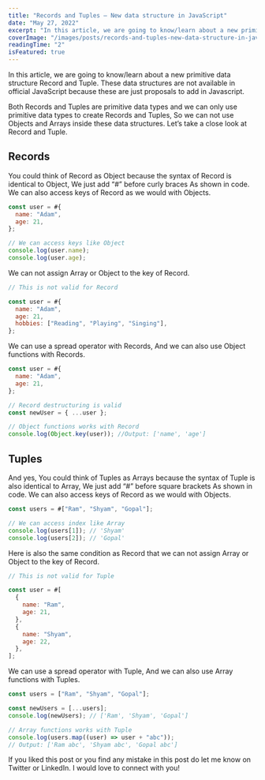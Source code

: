 ```yaml
---
title: "Records and Tuples – New data structure in JavaScript"
date: "May 27, 2022"
excerpt: "In this article, we are going to know/learn about a new primitive data structure Record and Tuple."
coverImage: "/images/posts/records-and-tuples-new-data-structure-in-javascript.webp"
readingTime: "2"
isFeatured: true
---
```


In this article, we are going to know/learn about a new primitive data structure Record and Tuple. These data structures are not available in official JavaScript because these are just proposals to add in Javascript.

Both Records and Tuples are primitive data types and we can only use primitive data types to create Records and Tuples, So we can not use Objects and Arrays inside these data structures. Let’s take a close look at Record and Tuple.

## Records

You could think of Record as Object because the syntax of Record is identical to Object, We just add “#” before curly braces As shown in code. We can also access keys of Record as we would with Objects.

```javascript
const user = #{
  name: "Adam",
  age: 21,
};

// We can access keys like Object
console.log(user.name);
console.log(user.age);
```

We can not assign Array or Object to the key of Record.

```javascript
// This is not valid for Record

const user = #{
  name: "Adam",
  age: 21,
  hobbies: ["Reading", "Playing", "Singing"],
};
```

We can use a spread operator with Records, And we can also use Object functions with Records.

```javascript
const user = #{
  name: "Adam",
  age: 21,
};

// Record destructuring is valid
const newUser = { ...user };

// Object functions works with Record
console.log(Object.key(user)); //Output: ['name', 'age']
```

## Tuples

And yes, You could think of Tuples as Arrays because the syntax of Tuple is also identical to Array, We just add “#” before square brackets As shown in code. We can also access keys of Record as we would with Objects.

```javascript
const users = #["Ram", "Shyam", "Gopal"];

// We can access index like Array
console.log(users[1]); // 'Shyam'
console.log(users[2]); // 'Gopal'
```

Here is also the same condition as Record that we can not assign Array or Object to the key of Record.

```javascript
// This is not valid for Tuple

const user = #[
  {
    name: "Ram",
    age: 21,
  },
  {
    name: "Shyam",
    age: 22,
  },
];
```

We can use a spread operator with Tuple, And we can also use Array functions with Tuples.

```javascript
const users = ["Ram", "Shyam", "Gopal"];

const newUsers = [...users];
console.log(newUsers); // ['Ram', 'Shyam', 'Gopal']

// Array functions works with Tuple
console.log(users.map((user) => user + "abc"));
// Output: ['Ram abc', 'Shyam abc', 'Gopal abc']
```

If you liked this post or you find any mistake in this post do let me know
on Twitter or LinkedIn. I would love to connect with you!
